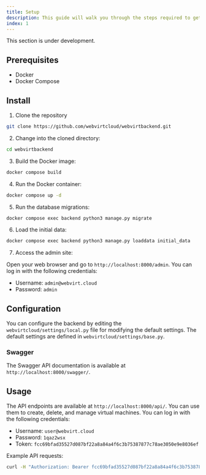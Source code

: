 ```yaml
---
title: Setup
description: This guide will walk you through the steps required to get your cloud platform up and running quickly. Whether you're a seasoned system administrator or a first-time user, this guide is designed to make the installation process as smooth as possible.
index: 1
---
```


<Note title="Warning">This section is under development.</Note>

## Prerequisites

- Docker
- Docker Compose

## Install

1. Clone the repository

```bash
git clone https://github.com/webvirtcloud/webvirtbackend.git
```

2. Change into the cloned directory:

```bash
cd webvirtbackend
```

3. Build the Docker image:

```bash
docker compose build
```

4. Run the Docker container:

```bash
docker compose up -d
```

5. Run the database migrations:

```bash
docker compose exec backend python3 manage.py migrate
```

6. Load the initial data:

```bash
docker compose exec backend python3 manage.py loaddata initial_data
```

7. Access the admin site:

Open your web browser and go to `http://localhost:8000/admin`. You can log in with the following credentials:

- Username: `admin@webvirt.cloud`
- Password: `admin`

## Configuration

You can configure the backend by editing the `webvirtcloud/settings/local.py` file for modifying the default settings. The default settings are defined in `webvirtcloud/settings/base.py`.

### Swagger

The Swagger API documentation is available at `http://localhost:8000/swagger/`.

## Usage

The API endpoints are available at `http://localhost:8000/api/`. You can use them to create, delete, and manage virtual machines. You can log in with the following credentials:

- Username: `user@webvirt.cloud`
- Password: `1qaz2wsx`
- Token: `fcc69bfad35527d087bf22a8a84a4f6c3b75387877c78ae3050e9e8036ef`

Example API requests:

```bash
curl -H "Authorization: Bearer fcc69bfad35527d087bf22a8a84a4f6c3b75387877c78ae3050e9e8036ef" http://localhost:8000/api/v1/virtances/
```
